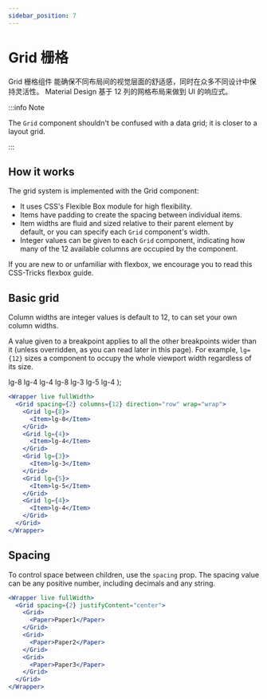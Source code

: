```yaml
---
sidebar_position: 7
---
```



# Grid 栅格

Grid 栅格组件 能确保不同布局间的视觉层面的舒适感，同时在众多不同设计中保持灵活性。 Material Design 基于 12 列的网格布局来做到 UI 的响应式。

:::info Note

The `Grid` component shouldn't be confused with a data grid; it is closer to a layout grid.

:::

## How it works

The grid system is implemented with the Grid component:

- It uses CSS's Flexible Box module for high flexibility.
- Items have padding to create the spacing between individual items.
- Item widths are fluid and sized relative to their parent element by default, or you can specify each `Grid` component's width.
- Integer values can be given to each `Grid` component, indicating how many of the 12 available columns are occupied by the component.

If you are new to or unfamiliar with flexbox, we encourage you to read this CSS-Tricks flexbox guide.

## Basic grid

Column widths are integer values is default to 12, to can set your own column widths.

A value given to a breakpoint applies to all the other breakpoints wider than it (unless overridden, as you can read later in this page). For example, `lg={12}` sizes a component to occupy the whole viewport width regardless of its size.

  <Wrapper fullWidth>
    <Grid spacing={2} columns={12} direction="row" wrap="wrap">
      <Grid lg={8}>
        <Item>lg-8</Item>
      </Grid>
      <Grid lg={4}>
        <Item>lg-4</Item>
      </Grid>
      <Grid lg={4}>
        <Item>lg-4</Item>
      </Grid>
      <Grid lg={8}>
        <Item>lg-8</Item>
      </Grid>
      <Grid lg={3}>
        <Item>lg-3</Item>
      </Grid>
      <Grid lg={5}>
        <Item>lg-5</Item>
      </Grid>
      <Grid lg={4}>
        <Item>lg-4</Item>
      </Grid>
    </Grid>
  </Wrapper>
);

<BasicGrid />

```jsx live
<Wrapper live fullWidth>
  <Grid spacing={2} columns={12} direction="row" wrap="wrap">
    <Grid lg={8}>
      <Item>lg-8</Item>
    </Grid>
    <Grid lg={4}>
      <Item>lg-4</Item>
    </Grid>
    <Grid lg={3}>
      <Item>lg-3</Item>
    </Grid>
    <Grid lg={5}>
      <Item>lg-5</Item>
    </Grid>
    <Grid lg={4}>
      <Item>lg-4</Item>
    </Grid>
  </Grid>
</Wrapper>
```

## Spacing

To control space between children, use the `spacing` prop. The spacing value can be any positive number, including decimals and any string.

```jsx live
<Wrapper live fullWidth>
  <Grid spacing={2} justifyContent="center">
    <Grid>
      <Paper>Paper1</Paper>
    </Grid>
    <Grid>
      <Paper>Paper2</Paper>
    </Grid>
    <Grid>
      <Paper>Paper3</Paper>
    </Grid>
  </Grid>
</Wrapper>
```
